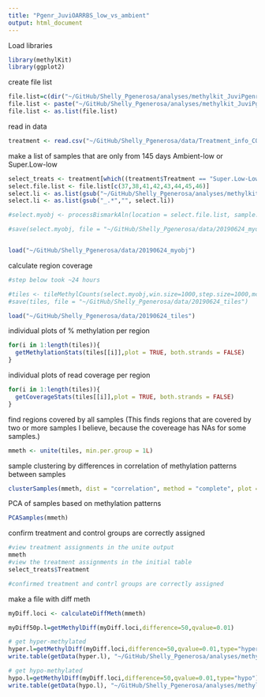 ```yaml
---
title: "Pgenr_JuviOARRBS_low_vs_ambient"
output: html_document
---
```

Load libraries
```r
library(methylKit)
library(ggplot2)

```

create file list
```r
file.list=c(dir("~/GitHub/Shelly_Pgenerosa/analyses/methylkit_JuviPgenr_allData/dedup_sorted_bam/",pattern = "_dedup.sorted.bam"))
file.list <- paste("~/GitHub/Shelly_Pgenerosa/analyses/methylkit_JuviPgenr_allData/dedup_sorted_bam/", file.list, sep = "")
file.list <- as.list(file.list)
```


read in data
```r
treatment <- read.csv("~/GitHub/Shelly_Pgenerosa/data/Treatment_info_CORRECTED.csv", header = TRUE)

```

make a list of samples that are only from 145 days Ambient-low or Super.Low-low
```r
select_treats <- treatment[which((treatment$Treatment == "Super.Low-Low" & treatment$TimePoint == "Day145")|(treatment$Treatment == "Ambient-Low" & treatment$TimePoint == "Day145")),]
select.file.list <- file.list[c(37,38,41,42,43,44,45,46)]
select.li <- as.list(gsub("~/GitHub/Shelly_Pgenerosa/analyses/methylkit_JuviPgenr_allData/dedup_sorted_bam/EPI-","",select.file.list))
select.li <- as.list(gsub("_.*","", select.li))

```

```r
#select.myobj <- processBismarkAln(location = select.file.list, sample.id = select.li, assembly = "v3", read.context="CpG", mincov=3, treatment = select_treats$Treatment)

#save(select.myobj, file = "~/GitHub/Shelly_Pgenerosa/data/20190624_myobj")


load("~/GitHub/Shelly_Pgenerosa/data/20190624_myobj")
```

calculate region coverage 
```r
#step below took ~24 hours

#tiles <- tileMethylCounts(select.myobj,win.size=1000,step.size=1000,mc.cores = 3)
#save(tiles, file = "~/GitHub/Shelly_Pgenerosa/data/20190624_tiles")

load("~/GitHub/Shelly_Pgenerosa/data/20190624_tiles")

```

individual plots of % methylation per region  

```r
for(i in 1:length(tiles)){
  getMethylationStats(tiles[[i]],plot = TRUE, both.strands = FALSE)
}
```

individual plots of read coverage per region  

```r
for(i in 1:length(tiles)){
  getCoverageStats(tiles[[i]],plot = TRUE, both.strands = FALSE)
}
```


find regions covered by all samples (This finds regions that are covered by two or more samples I believe, because the covereage has NAs for some samples.)
```r
mmeth <- unite(tiles, min.per.group = 1L)
```
sample clustering by differences in correlation of methylation patterns between samples
```r
clusterSamples(mmeth, dist = "correlation", method = "complete", plot = TRUE)
```

PCA of samples based on methylation patterns
```r
PCASamples(mmeth)
```


confirm treatment and control groups are correctly assigned
```r
#view treatment assignments in the unite output
mmeth
#view the treatment assignments in the initial table
select_treats$Treatment

#confirmed treatment and contrl groups are correctly assigned
```


make a file with diff meth
```r

myDiff.loci <- calculateDiffMeth(mmeth)

myDiff50p.l=getMethylDiff(myDiff.loci,difference=50,qvalue=0.01)

# get hyper-methylated  
hyper.l=getMethylDiff(myDiff.loci,difference=50,qvalue=0.01,type="hyper")
write.table(getData(hyper.l), "~/GitHub/Shelly_Pgenerosa/analyses/methylkit_JuviPgenr_allData/v070_ALvSL-L_hyperDMR.tsv", sep = "\t", quote = FALSE, row.names = FALSE)

# get hypo-methylated
hypo.l=getMethylDiff(myDiff.loci,difference=50,qvalue=0.01,type="hypo")
write.table(getData(hypo.l), "~/GitHub/Shelly_Pgenerosa/analyses/methylkit_JuviPgenr_allData/v070_ALvSL-L_hypoDMR.tsv", sep = "\t", quote = FALSE, row.names = FALSE)
```